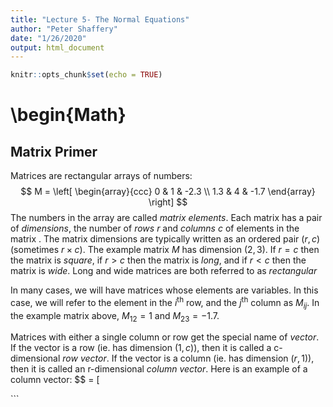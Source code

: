 ```yaml
---
title: "Lecture 5- The Normal Equations"
author: "Peter Shaffery"
date: "1/26/2020"
output: html_document
---
```


```r
knitr::opts_chunk$set(echo = TRUE)

```

# \\begin{Math}
## Matrix Primer
Matrices are rectangular arrays of numbers:
$$
M = \left[
\begin{array}{ccc}
0 & 1 & -2.3 \\
1.3 & 4 & -1.7
\end{array}
\right]
$$
The numbers in the array are called *matrix elements*. Each matrix has a pair of *dimensions*, the number of *rows* $r$ and *columns* $c$ of elements in the matrix . The matrix dimensions are typically written as an ordered pair $(r,c)$ (sometimes $r \times c$). The example matrix $M$ has dimension $(2,3)$. If $r=c$ then the matrix is *square*, if $r>c$ then the matrix is *long*, and if $r<c$ then the matrix is *wide*. Long and wide matrices are both referred to as *rectangular*

In many cases, we will have matrices whose elements are variables. In this case, we will refer to the element in the $i^{\text{th}}$ row, and the $j^{\text{th}}$ column as $M_{ij}$. In the example matrix above, $M_{12} = 1$ and $M_{23} = -1.7$.

Matrices with either a single column or row get the special name of *vector*. If the vector is a row (ie. has dimension $(1,c)$), then it is called a c-dimensional *row vector*. If the vector is a column (ie. has dimension $(r,1)$), then it is called an r-dimensional *column vector*. Here is an example of a column vector:
$$
\vec{v} = \left[
\begin{array}{c}
1\\
.01\\
-7.5\\
4
\end{array}
\ri```